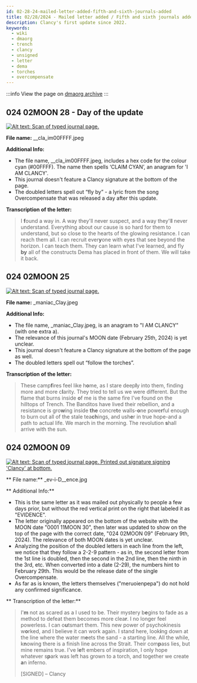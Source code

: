```yaml
---
id: 02-28-24-mailed-letter-added-fifth-and-sixth-journals-added
title: 02/28/2024 - Mailed letter added / Fifth and sixth journals added
description: Clancy's first update since 2022.
keywords:
  - wiki
  - dmaorg
  - trench
  - clancy
  - unsigned
  - letter
  - dema
  - torches
  - overcompensate
---
```

:::info
View the page on [dmaorg archive](https://www.dmaorg.site/022824-5/found/15398642_14/clancy.html)
:::


## 024 02MOON 28 - Day of the update

[![Alt text: Scan of typed journal page.](./assets/__cla_im00FFFF.jpeg)](./assets/__cla_im00FFFF.jpeg)

**File name:**  __cla_im00FFFF.jpeg

**Additional Info:**
- The file name, __cla_im00FFFF.jpeg, includes a hex code for the colour cyan (#00FFFF). The name then spells ‘CLAIM CYAN’, an anagram for 'I AM CLANCY'.
- This journal doesn't feature a Clancy signature at the bottom of the page.
- The doubled letters spell out “fly by” - a lyric from the song Overcompensate that was released a day after this update.

**Transcription of the letter:**

> I <b>f</b>ound a way in. A way they'll never suspect, and a way they'l<b>l</b> never understand. Everything about our cause is so hard for them to understand, but so close to the hearts of the glowing resistance. I can reach them all. I can recruit ever<b>y</b>one with eyes that see beyond the horizon. I can teach them. They can learn what I've learned, and fly <b>by</b> all of the constructs Dema has placed in front of them. We will take it back.


## 024 02MOON 25

[![Alt text: Scan of typed journal page.](./assets/_maniac_Clay.jpeg)](./assets/_maniac_Clay.jpeg)

**File name:**  _maniac_Clay.jpeg

**Additional Info:**

- The file name, _maniac_Clay.jpeg, is an anagram to "I AM CLANCY" (with one extra a).
- The relevance of this journal's MOON date (February 25th, 2024) is yet unclear.
- This journal doesn't feature a Clancy signature at the bottom of the page as well.
- The doubled letters spell out “follow the torches”.

**Transcription of the letter:**

> These camp<b>f</b>ires feel like h<b>o</b>me, as I stare deep<b>l</b>y into them, finding more and more c<b>l</b>arity. They tried to tell us we were different. But the flame that burns inside <b>o</b>f me is the same fire I've found on the hilltops of Trench. The Banditos have lived their rebellion, and a resistance is gro<b>w</b>ing inside <b>the</b> concre<b>t</b>e walls-<b>o</b>ne powe<b>r</b>ful enough to burn out all of the stale tea<b>ch</b>ings, and ush<b>e</b>r in true hope-and a path to actual life. We march in the morning. The revolution <b>s</b>hall arrive with the sun.


## 024 02MOON 09

[![Alt text: Scan of typed journal page. Printed out signature signing 'Clancy' at bottom.](./assets/_ev-i-D__ence.jpg)](./assets/_ev-i-D__ence.jpg)

** File name:**  _ev-i-D__ence.jpg

** Additional Info:**
- This is the same letter as it was mailed out physically to people a few days prior, but without the red vertical print on the right that labeled it as "EVIDENCE".
- The letter originally appeared on the bottom of the website with the MOON date "0001 11MOON 30", then later was updated to show on the top of the page with the correct date, "024 02MOON 09" (February 9th, 2024). The relevance of both MOON dates is yet unclear.
- Analyzing the position of the doubled letters in each line from the left, we notice that they follow a 2-2-9 pattern - as in, the second letter from the 1st line is doubled, then the second in the 2nd line, then the ninth in the 3rd, etc. When converted into a date (2-29), the numbers hint to February 29th. This would be the release date of the single Overcompensate.
- As far as is known, the letters themselves ("meruoienpepa") do not hold any confirmed significance.

** Transcription of the letter:**

> I'<b>m</b> not as scared as a I used to be. Their mystery b<b>e</b>gins to fade as a method to defeat them becomes more clea<b>r</b>. I no longer feel powerless. I can o<b>u</b>tsmart them. This new power of psychokinesis w<b>o</b>rked, and I believe it can work again. I stand here, look<b>i</b>ng down at the line where the water m<b>e</b>ets the sand - a starting line. All the while, k<b>n</b>owing there is a finish Iine across the Strait. Their com<b>p</b>ass lies, but mine remains true. I've l<b>e</b>ft embers of inspiration, I only hope whatever s<b>p</b>ark was left has grown to a torch, and together we create <b>a</b>n inferno. 
>
> [SIGNED] – Clancy
